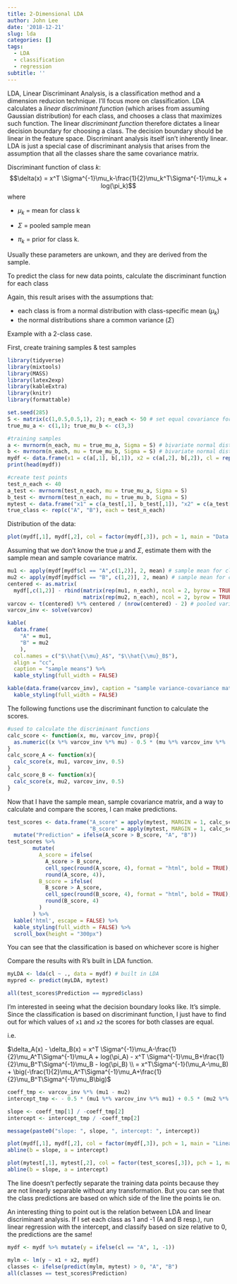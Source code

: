 ```yaml
---
title: 2-Dimensional LDA
author: John Lee
date: '2018-12-21'
slug: lda
categories: []
tags:
  - LDA
  - classification
  - regression
subtitle: ''
---
```

LDA, Linear Discriminant Analysis, is a classification method and a dimension reducion technique. I'll focus more on classification. LDA calculates a *linear discriminant function* (which arises from assuming Gaussian distribution) for each class, and chooses a class that maximizes such function. The linear *discriminant function* therefore dictates a linear decision boundary for choosing a class. The decision boundary should be linear in the feature space. Discriminant analysis itself isn't inherently linear. LDA is just a special case of discriminant analysis that arises from the assumption that all the classes share the same covariance matrix. 

Discriminant function of class $k$:
$$\delta(x) = x^T \Sigma^{-1}\mu_k-\frac{1}{2}\mu_k^T\Sigma^{-1}\mu_k + log(\pi_k)$$
where 

- $\mu_k$ = mean for class k

- $\Sigma$ = pooled sample mean

- $\pi_k$ = prior for class k. 

Usually these parameters are unkown, and they are derived from the sample.

To predict the class for new data points, calculate the discriminant function for each class 

Again, this result arises with the assumptions that:

- each class is from a normal distribution with class-specific mean $(\mu_k)$
- the normal distributions share a common variance $(\Sigma)$


Example with a 2-class case.

First, create training samples & test samples
```r
library(tidyverse)
library(mixtools)
library(MASS)
library(latex2exp)
library(kableExtra)
library(knitr)
library(formattable)

set.seed(285)
S <- matrix(c(1,0.5,0.5,1), 2); n_each <- 50 # set equal covariance for all 
true_mu_a <- c(1,1); true_mu_b <- c(3,3)

#training samples
a <- mvrnorm(n_each, mu = true_mu_a, Sigma = S) # bivariate normal distribution with mean = (1,1)
b <- mvrnorm(n_each, mu = true_mu_b, Sigma = S) # bivariate normal distribution with mean = (3,3)
mydf <- data.frame(x1 = c(a[,1], b[,1]), x2 = c(a[,2], b[,2]), cl = rep(c('A','B'),each = n_each))
print(head(mydf))

#create test points
test_n_each <- 40
a_test <- mvrnorm(test_n_each, mu = true_mu_a, Sigma = S)
b_test <- mvrnorm(test_n_each, mu = true_mu_b, Sigma = S)
mytest <- data.frame("x1" = c(a_test[,1], b_test[,1]), "x2" = c(a_test[,2], b_test[,2]))
true_class <- rep(c("A", "B"), each = test_n_each)
```

Distribution of the data:
```r
plot(mydf[,1], mydf[,2], col = factor(mydf[,3]), pch = 1, main = "Data distribution", xlab = "x1", ylab = "x2")
```

Assuming that we don't know the true $\mu$ and $\Sigma$, estimate them with the sample mean and sample covariance matrix.
```r
mu1 <- apply(mydf[mydf$cl == "A",c(1,2)], 2, mean) # sample mean for class A
mu2 <- apply(mydf[mydf$cl == "B", c(1,2)], 2, mean) # sample mean for class B
centered <- as.matrix(
  mydf[,c(1,2)] - rbind(matrix(rep(mu1, n_each), ncol = 2, byrow = TRUE),
                        matrix(rep(mu2, n_each), ncol = 2, byrow = TRUE)))
varcov <- t(centered) %*% centered / (nrow(centered) - 2) # pooled variace-covariance matrix
varcov_inv <- solve(varcov)
```
```r
kable(
  data.frame(
    "A" = mu1,
    "B" = mu2
    ),
  col.names = c("$\\hat{\\mu}_A$", "$\\hat{\\mu}_B$"),
  align = "cc",
  caption = "sample means") %>%
  kable_styling(full_width = FALSE)

kable(data.frame(varcov_inv), caption = "sample variance-covariance matrix inverse", align = "cc") %>%
  kable_styling(full_width = FALSE)
```

The following functions use the discriminant function to calculate the scores.
```r
#used to calculate the discriminant functions
calc_score <- function(x, mu, varcov_inv, prop){
  as.numeric((x %*% varcov_inv %*% mu) - 0.5 * (mu %*% varcov_inv %*%  mu) + log(prop))
}
calc_score_A <- function(x){
  calc_score(x, mu1, varcov_inv, 0.5)
}
calc_score_B <- function(x){
  calc_score(x, mu2, varcov_inv, 0.5)
}
```

Now that I have the sample mean, sample covariance matrix, and a way to calculate and compare the scores, I can make predictions.
```r
test_scores <- data.frame("A_score" = apply(mytest, MARGIN = 1, calc_score_A),
                          "B_score" = apply(mytest, MARGIN = 1, calc_score_B)) %>%
  mutate("Prediction" = ifelse(A_score > B_score, "A", "B")) 
test_scores %>%
        mutate(
          A_score = ifelse(
            A_score > B_score, 
            cell_spec(round(A_score, 4), format = "html", bold = TRUE),
            round(A_score, 4)),
          B_score = ifelse(
            B_score > A_score,
            cell_spec(round(B_score, 4), format = "html", bold = TRUE),
            round(B_score, 4)
          )
        ) %>%
  kable('html', escape = FALSE) %>%
  kable_styling(full_width = FALSE) %>%
  scroll_box(height = "300px")
```

You can see that the classification is based on whichever score is higher

Compare the results with R's built in LDA function.
```r
myLDA <- lda(cl ~ ., data = mydf) # built in LDA
mypred <- predict(myLDA, mytest)

all(test_scores$Prediction == mypred$class)
```

I'm interested in seeing what the decision boundary looks like. It's simple. Since the classification is based on discriminant function, I just have to find out for which values of `x1` and `x2` the scores for both classes are equal.

i.e. 

$\delta_A(x) - \delta_B(x) = x^T \Sigma^{-1}\mu_A-\frac{1}{2}\mu_A^T\Sigma^{-1}\mu_A + log(\pi_A) - x^T \Sigma^{-1}\mu_B+\frac{1}{2}\mu_B^T\Sigma^{-1}\mu_B - log(\pi_B) \\ = x^T\Sigma^{-1}(\mu_A-\mu_B) + \big(-\frac{1}{2}\mu_A^T\Sigma^{-1}\mu_A+\frac{1}{2}\mu_B^T\Sigma^{-1}\mu_B\big)$

```r
coeff_tmp <- varcov_inv %*% (mu1 - mu2)
intercept_tmp <- - 0.5 * (mu1 %*% varcov_inv %*% mu1) + 0.5 * (mu2 %*% varcov_inv %*% mu2)

slope <- coeff_tmp[1] / -coeff_tmp[2]
intercept <- intercept_tmp / -coeff_tmp[2]

message(paste0("slope: ", slope, ", intercept: ", intercept))

plot(mydf[,1], mydf[,2], col = factor(mydf[,3]), pch = 1, main = "Linear Boundary with Training Points", xlab = "x1", ylab = "x2")
abline(b = slope, a = intercept)

plot(mytest[,1], mytest[,2], col = factor(test_scores[,3]), pch = 1, main = "Linear Boundary with Test Points", xlab = "x1", ylab = "x2")
abline(b = slope, a = intercept)
```

The line doesn't perfectly separate the training data points because they are not linearly separable without any transformation. But you can see that the class predictions are based on which side of the line the points lie on.

An interesting thing to point out is the relation between LDA and linear discriminant analysis. If I set each class as 1 and -1 (A and B resp.), run linear regression with the intercept, and classify based on size relative to 0, the predictions are the same!

```r
mydf <- mydf %>% mutate(y = ifelse(cl == "A", 1, -1))

mylm <- lm(y ~ x1 + x2, mydf)
classes <- ifelse(predict(mylm, mytest) > 0, "A", "B")
all(classes == test_scores$Prediction)
```

